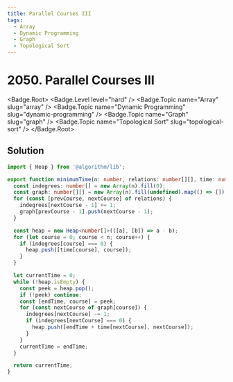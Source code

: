 ```yaml
---
title: Parallel Courses III
tags:
  - Array
  - Dynamic Programming
  - Graph
  - Topological Sort
---
```


# 2050. Parallel Courses III

<Badge.Root>
  <Badge.Level level="hard" />
  <Badge.Topic name="Array" slug="array" />
  <Badge.Topic name="Dynamic Programming" slug="dynamic-programming" />
  <Badge.Topic name="Graph" slug="graph" />
  <Badge.Topic name="Topological Sort" slug="topological-sort" />
</Badge.Root>

## Solution

```typescript filename="solution.ts" copy
import { Heap } from '@algorithm/lib';

export function minimumTime(n: number, relations: number[][], time: number[]): number {
  const indegrees: number[] = new Array(n).fill(0);
  const graph: number[][] = new Array(n).fill(undefined).map(() => []);
  for (const [prevCourse, nextCourse] of relations) {
    indegrees[nextCourse - 1] += 1;
    graph[prevCourse - 1].push(nextCourse - 1);
  }

  const heap = new Heap<number[]>(([a], [b]) => a - b);
  for (let course = 0; course < n; course++) {
    if (indegrees[course] === 0) {
      heap.push([time[course], course]);
    }
  }

  let currentTime = 0;
  while (!heap.isEmpty) {
    const peek = heap.pop();
    if (!peek) continue;
    const [endTime, course] = peek;
    for (const nextCourse of graph[course]) {
      indegrees[nextCourse] -= 1;
      if (indegrees[nextCourse] === 0) {
        heap.push([endTime + time[nextCourse], nextCourse]);
      }
    }
    currentTime = endTime;
  }

  return currentTime;
}
```

<ProblemLink
  codingSite="leetcode"
  href="https://leetcode.com/problems/parallel-courses-iii"
  title="Parallel Courses III"
/>
